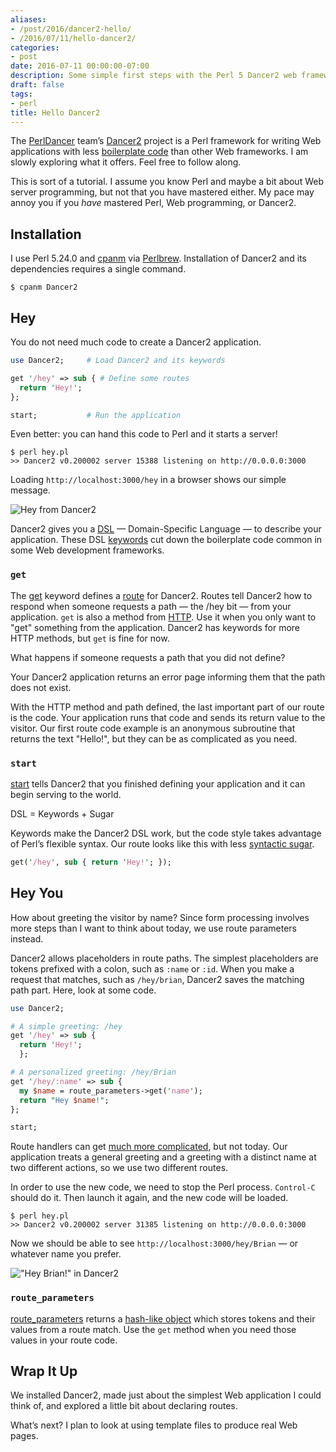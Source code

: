 ```yaml
---
aliases:
- /post/2016/dancer2-hello/
- /2016/07/11/hello-dancer2/
categories:
- post
date: 2016-07-11 00:00:00-07:00
description: Some simple first steps with the Perl 5 Dancer2 web framework
draft: false
tags:
- perl
title: Hello Dancer2
---
```


The [PerlDancer](https://github.com/PerlDancer/) team’s
[Dancer2](https://metacpan.org/pod/Dancer2) project is a Perl framework
for writing Web applications with less [boilerplate
code](https://en.wikipedia.org/wiki/Boilerplate_code) than other Web
frameworks. I am slowly exploring what it offers. Feel free to follow
along.

This is sort of a tutorial. I assume you know Perl and maybe a bit about
Web server programming, but not that you have mastered either. My pace
may annoy you if you *have* mastered Perl, Web programming, or Dancer2.

## Installation

I use Perl 5.24.0 and [cpanm](https://metacpan.org/pod/App::cpanminus)
via [Perlbrew](http://perlbrew.pl/). Installation of Dancer2 and its
dependencies requires a single command.

```
$ cpanm Dancer2
```

## Hey

You do not need much code to create a Dancer2 application.

```perl
use Dancer2;     # Load Dancer2 and its keywords

get '/hey' => sub { # Define some routes
  return 'Hey!';
};

start;           # Run the application
```

Even better: you can hand this code to Perl and it starts a server\!

```
$ perl hey.pl
>> Dancer2 v0.200002 server 15388 listening on http://0.0.0.0:3000
```

Loading `http://localhost:3000/hey` in a browser shows our simple
message.

![Hey from Dancer2](@img/2016/dancer2-hey.png "Hey from Dancer2!")

Dancer2 gives you a
[DSL](https://en.wikipedia.org/wiki/Domain-specific_language) —
Domain-Specific Language — to describe your application. These DSL
[keywords](https://metacpan.org/pod/distribution/Dancer2/lib/Dancer2/Manual.pod#DSL-KEYWORDS)
cut down the boilerplate code common in some Web development frameworks.

### `get`

The
[get](https://metacpan.org/pod/distribution/Dancer2/lib/Dancer2/Manual.pod#get)
keyword defines a [route](https://metacpan.org/pod/Dancer2::Core::Route)
for Dancer2. Routes tell Dancer2 how to respond when someone requests a
path — the /hey bit — from your application. `get` is also a method from
[HTTP](https://en.wikipedia.org/wiki/Hypertext_Transfer_Protocol). Use
it when you only want to "get" something from the application. Dancer2
has keywords for more HTTP methods, but `get` is fine for now.

What happens if someone requests a path that you did not define?

Your Dancer2 application returns an error page informing them that the
path does not exist.

With the HTTP method and path defined, the last important part of our
route is the code. Your application runs that code and sends its return
value to the visitor. Our first route code example is an anonymous
subroutine that returns the text "Hello\!", but they can be as
complicated as you need.

### `start`

[start](https://metacpan.org/pod/distribution/Dancer2/lib/Dancer2/Manual.pod#start)
tells Dancer2 that you finished defining your application and it can
begin serving to the world.

DSL = Keywords + Sugar

Keywords make the Dancer2 DSL work, but the code style takes advantage
of Perl’s flexible syntax. Our route looks like this with less
[syntactic sugar](https://en.wikipedia.org/wiki/Syntactic_sugar).

```perl
get('/hey', sub { return 'Hey!'; });
```

## Hey You

How about greeting the visitor by name? Since form processing involves
more steps than I want to think about today, we use route parameters
instead.

Dancer2 allows placeholders in route paths. The simplest placeholders
are tokens prefixed with a colon, such as `:name` or `:id`. When you
make a request that matches, such as `/hey/brian`, Dancer2 saves the
matching path part. Here, look at some code.

```perl
use Dancer2;

# A simple greeting: /hey
get '/hey' => sub {
  return 'Hey!';
  };

# A personalized greeting: /hey/Brian
get '/hey/:name' => sub {
  my $name = route_parameters->get('name');
  return "Hey $name!";
};

start;
```

Route handlers can get [much more
complicated](https://metacpan.org/pod/distribution/Dancer2/lib/Dancer2/Manual.pod#Route-Handlers),
but not today. Our application treats a general greeting and a greeting
with a distinct name at two different actions, so we use two different
routes.

In order to use the new code, we need to stop the Perl process.
`Control-C` should do it. Then launch it again, and the new code will be
loaded.

```
$ perl hey.pl
>> Dancer2 v0.200002 server 31385 listening on http://0.0.0.0:3000
```

Now we should be able to see `http://localhost:3000/hey/Brian` — or
whatever name you prefer.

!["Hey Brian\!" in Dancer2](@img/2016/dancer2-hey-brian.png)

### `route_parameters`

[route\_parameters](https://metacpan.org/pod/distribution/Dancer2/lib/Dancer2/Manual.pod#route_parameters)
returns a [hash-like object](https://metacpan.org/pod/Hash::MultiValue)
which stores tokens and their values from a route match. Use the `get`
method when you need those values in your route code.

## Wrap It Up

We installed Dancer2, made just about the simplest Web application I
could think of, and explored a little bit about declaring routes.

What’s next? I plan to look at using template files to produce real Web
pages.
